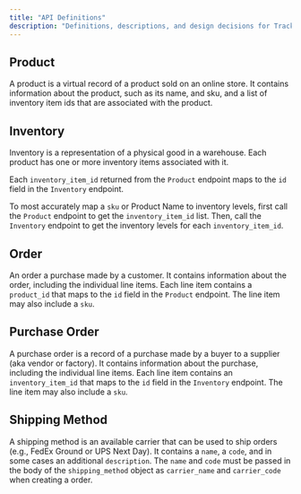```yaml
---
title: "API Definitions"
description: "Definitions, descriptions, and design decisions for Trackstar's API."
---
```


## Product

A product is a virtual record of a product sold on an online store. It contains information about the product, such as its name, and sku,
and a list of inventory item ids that are associated with the product.

## Inventory

Inventory is a representation of a physical good in a warehouse. Each product has one or more inventory items associated with it.

Each `inventory_item_id` returned from the `Product` endpoint maps to the `id` field in the `Inventory` endpoint.

To most accurately map a `sku` or Product Name to inventory levels, first call the `Product` endpoint to get the `inventory_item_id` list.
Then, call the `Inventory` endpoint to get the inventory levels for each `inventory_item_id`.

## Order

An order a purchase made by a customer. It contains information about the order,
including the individual line items. Each line item contains a `product_id` that maps to the `id` field in the `Product` endpoint.
The line item may also include a `sku`.

## Purchase Order

A purchase order is a record of a purchase made by a buyer to a supplier (aka vendor or factory). It contains information about the purchase,
including the individual line items. Each line item contains an `inventory_item_id` that maps to the `id` field in the `Inventory` endpoint.
The line item may also include a `sku`.

## Shipping Method

A shipping method is an available carrier that can be used to ship orders (e.g., FedEx Ground or UPS Next Day). It contains a `name`, a `code`, and in some cases an additional `description`.
The `name` and `code` must be passed in the body of the `shipping_method` object as `carrier_name` and `carrier_code` when creating a order.